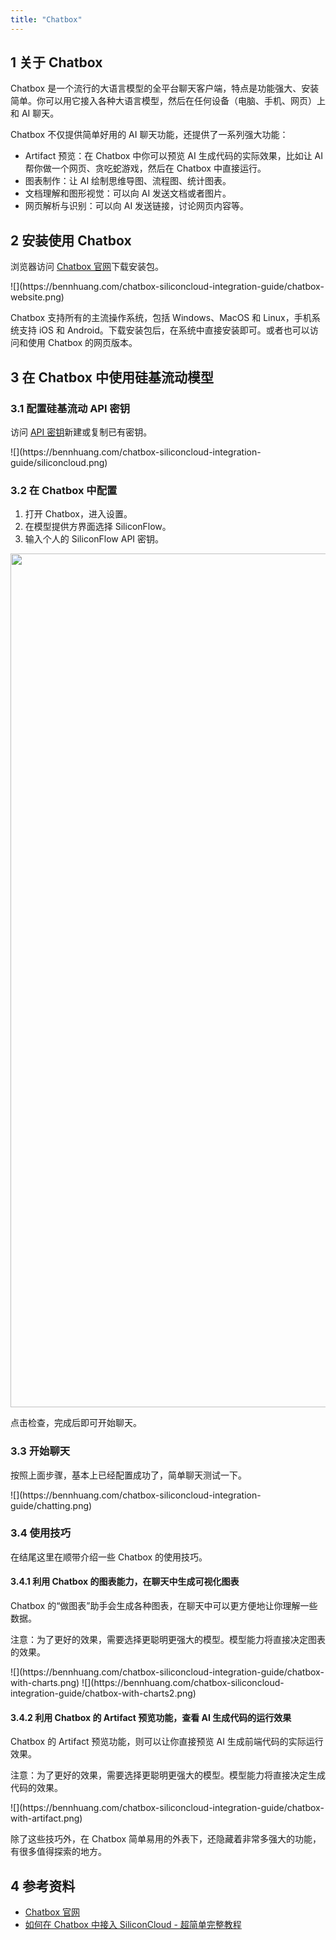 ```yaml
---
title: "Chatbox"
---
```


## 1 关于 Chatbox

Chatbox 是一个流行的大语言模型的全平台聊天客户端，特点是功能强大、安装简单。你可以用它接入各种大语言模型，然后在任何设备（电脑、手机、网页）上和 AI 聊天。

Chatbox 不仅提供简单好用的 AI 聊天功能，还提供了一系列强大功能：

- Artifact 预览：在 Chatbox 中你可以预览 AI 生成代码的实际效果，比如让 AI 帮你做一个网页、贪吃蛇游戏，然后在 Chatbox 中直接运行。
- 图表制作：让 AI 绘制思维导图、流程图、统计图表。
- 文档理解和图形视觉：可以向 AI 发送文档或者图片。
- 网页解析与识别：可以向 AI 发送链接，讨论网页内容等。

## 2 安装使用 Chatbox

浏览器访问 [Chatbox 官网](https://chatboxai.app/)下载安装包。

<Frame>
  ![](https://bennhuang.com/chatbox-siliconcloud-integration-guide/chatbox-website.png)
</Frame>

Chatbox 支持所有的主流操作系统，包括 Windows、MacOS 和 Linux，手机系统支持 iOS 和 Android。下载安装包后，在系统中直接安装即可。或者也可以访问和使用 Chatbox 的网页版本。

## 3 在 Chatbox 中使用硅基流动模型

### 3.1 配置硅基流动 API 密钥

访问 [API 密钥](https://cloud.siliconflow.cn/account/ak)新建或复制已有密钥。

<Frame>
  ![](https://bennhuang.com/chatbox-siliconcloud-integration-guide/siliconcloud.png)
</Frame>

### 3.2 在 Chatbox 中配置

1. 打开 Chatbox，进入设置。
2. 在模型提供方界面选择 SiliconFlow。
3. 输入个人的 SiliconFlow API 密钥。

<Frame>
  <img
    src="https://mintcdn.com/siliconflow-37161621/dWzWFIJ4RDcgcXPP/images/usercases/chatbox/image_0.png?fit=max&auto=format&n=dWzWFIJ4RDcgcXPP&q=85&s=a83b0e8d37d57ff0b7260c3dfce1d4ba"
    data-og-width="2050"
    width="2050"
    data-og-height="1366"
    height="1366"
    data-path="images/usercases/chatbox/image_0.png"
    data-optimize="true"
    data-opv="2"
    srcset="https://mintcdn.com/siliconflow-37161621/dWzWFIJ4RDcgcXPP/images/usercases/chatbox/image_0.png?w=280&fit=max&auto=format&n=dWzWFIJ4RDcgcXPP&q=85&s=560bae9c31d8adf857ce6a3f51b7c704 280w, https://mintcdn.com/siliconflow-37161621/dWzWFIJ4RDcgcXPP/images/usercases/chatbox/image_0.png?w=560&fit=max&auto=format&n=dWzWFIJ4RDcgcXPP&q=85&s=98c7498f407744deb6fdcc5c9458dfd1 560w, https://mintcdn.com/siliconflow-37161621/dWzWFIJ4RDcgcXPP/images/usercases/chatbox/image_0.png?w=840&fit=max&auto=format&n=dWzWFIJ4RDcgcXPP&q=85&s=62952fabd17d66e5d04b922a11c9865b 840w, https://mintcdn.com/siliconflow-37161621/dWzWFIJ4RDcgcXPP/images/usercases/chatbox/image_0.png?w=1100&fit=max&auto=format&n=dWzWFIJ4RDcgcXPP&q=85&s=721a31479918119f6f90eb5842ce721d 1100w, https://mintcdn.com/siliconflow-37161621/dWzWFIJ4RDcgcXPP/images/usercases/chatbox/image_0.png?w=1650&fit=max&auto=format&n=dWzWFIJ4RDcgcXPP&q=85&s=98a75c3d372541e404ae1251081486a3 1650w, https://mintcdn.com/siliconflow-37161621/dWzWFIJ4RDcgcXPP/images/usercases/chatbox/image_0.png?w=2500&fit=max&auto=format&n=dWzWFIJ4RDcgcXPP&q=85&s=a94fbbd4e77279bec1eb9cd1fd7d22a5 2500w"
  />
</Frame>

点击检查，完成后即可开始聊天。

### 3.3 开始聊天

按照上面步骤，基本上已经配置成功了，简单聊天测试一下。

<Frame>
  ![](https://bennhuang.com/chatbox-siliconcloud-integration-guide/chatting.png)
</Frame>

### 3.4 使用技巧

在结尾这里在顺带介绍一些 Chatbox 的使用技巧。

#### 3.4.1 利用 Chatbox 的图表能力，在聊天中生成可视化图表

Chatbox 的“做图表”助手会生成各种图表，在聊天中可以更方便地让你理解一些数据。

注意：为了更好的效果，需要选择更聪明更强大的模型。模型能力将直接决定图表的效果。

<Frame>
  ![](https://bennhuang.com/chatbox-siliconcloud-integration-guide/chatbox-with-charts.png)
</Frame>

<Frame>
  ![](https://bennhuang.com/chatbox-siliconcloud-integration-guide/chatbox-with-charts2.png)
</Frame>

#### 3.4.2 利用 Chatbox 的 Artifact 预览功能，查看 AI 生成代码的运行效果

Chatbox 的 Artifact 预览功能，则可以让你直接预览 AI 生成前端代码的实际运行效果。

注意：为了更好的效果，需要选择更聪明更强大的模型。模型能力将直接决定生成代码的效果。

<Frame>
  ![](https://bennhuang.com/chatbox-siliconcloud-integration-guide/chatbox-with-artifact.png)
</Frame>

除了这些技巧外，在 Chatbox 简单易用的外表下，还隐藏着非常多强大的功能，有很多值得探索的地方。

## 4 参考资料

- [Chatbox 官网](https://chatboxai.app/)
- [如何在 Chatbox 中接入 SiliconCloud - 超简单完整教程](https://bennhuang.com/posts/chatbox-siliconcloud-integration-guide/)